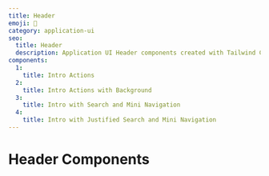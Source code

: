 ```yaml
---
title: Header
emoji: 🐤
category: application-ui
seo:
  title: Header
  description: Application UI Header components created with Tailwind CSS
components:
  1:
    title: Intro Actions
  2:
    title: Intro Actions with Background
  3:
    title: Intro with Search and Mini Navigation
  4:
    title: Intro with Justified Search and Mini Navigation
---
```


# Header Components

<CollectionList
  componentsData={componentsData}
  componentContainer={componentContainer}
/>
